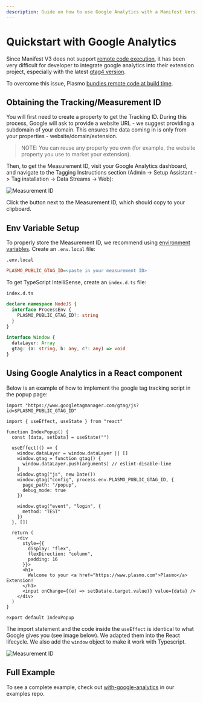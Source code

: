 ```yaml
---
description: Guide on how to use Google Analytics with a Manifest Version 3 browser extension
---
```


# Quickstart with Google Analytics

Since Manifest V3 does not support [remote code execution](https://developer.chrome.com/docs/extensions/mv3/intro/mv3-overview/#remotely-hosted-code), it has been very difficult for developer to integrate google analytics into their extension project, especially with the latest [gtag4 version](https://developers.google.com/analytics/devguides/collection/ga4).

To overcome this issue, Plasmo [bundles remote code at build time](/framework/remote-code).

## Obtaining the Tracking/Measurement ID

You will first need to create a property to get the Tracking ID. During this process, Google will ask to provide a website URL - we suggest providing a subdomain of your domain. This ensures the data coming in is only from your properties - website/domain/extension.

> NOTE: You can reuse any property you own (for example, the website property you use to market your extension).

Then, to get the Measurement ID, visit your Google Analytics dashboard, and navigate to the Tagging Instructions section (Admin -> Setup Assistant -> Tag installation -> Data Streams -> Web):

![Measurement ID](@screenshots/gtag-measurement-id.png)

Click the button next to the Measurement ID, which should copy to your clipboard.

## Env Variable Setup

To properly store the Measurement ID, we recommend using [environment variables](/framework/env). Create an `.env.local` file:

`.env.local`

```ini
PLASMO_PUBLIC_GTAG_ID=<paste in your measurement ID>
```

To get TypeScript IntelliSense, create an `index.d.ts` file:

`index.d.ts`

```ts
declare namespace NodeJS {
  interface ProcessEnv {
    PLASMO_PUBLIC_GTAG_ID?: string
  }
}

interface Window {
  dataLayer: Array
  gtag: (a: string, b: any, c?: any) => void
}
```

## Using Google Analytics in a React component

Below is an example of how to implement the google tag tracking script in the popup page:

```tsx
import "https://www.googletagmanager.com/gtag/js?id=$PLASMO_PUBLIC_GTAG_ID"

import { useEffect, useState } from "react"

function IndexPopup() {
  const [data, setData] = useState("")

  useEffect(() => {
    window.dataLayer = window.dataLayer || []
    window.gtag = function gtag() {
      window.dataLayer.push(arguments) // eslint-disable-line
    }
    window.gtag("js", new Date())
    window.gtag("config", process.env.PLASMO_PUBLIC_GTAG_ID, {
      page_path: "/popup",
      debug_mode: true
    })

    window.gtag("event", "login", {
      method: "TEST"
    })
  }, [])

  return (
    <div
      style={{
        display: "flex",
        flexDirection: "column",
        padding: 16
      }}>
      <h1>
        Welcome to your <a href="https://www.plasmo.com">Plasmo</a> Extension!
      </h1>
      <input onChange={(e) => setData(e.target.value)} value={data} />
    </div>
  )
}

export default IndexPopup
```

The import statement and the code inside the `useEffect` is identical to what Google gives you (see image below). We adapted them into the React lifecycle. We also add the `window` object to make it work with Typescript.

![Measurement ID](@screenshots/gtag-code.png)

## Full Example

To see a complete example, check out [with-google-analytics](https://github.com/PlasmoHQ/examples/tree/main/with-google-analytics) in our examples repo.
